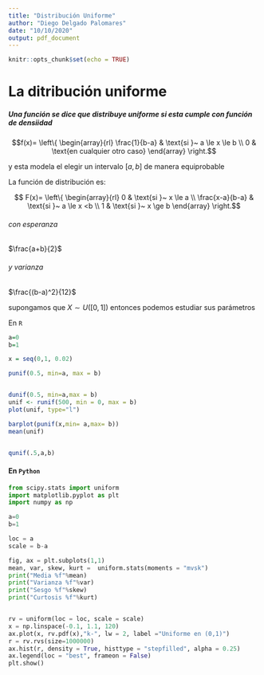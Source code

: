 ```yaml
---
title: "Distribución Uniforme"
author: "Diego Delgado Palomares"
date: "10/10/2020"
output: pdf_document
---
```


```r
knitr::opts_chunk$set(echo = TRUE)
```


# La ditribución uniforme 

##### Una función se dice que distribuye uniforme si esta cumple con  función de densiidad 

$$f(x)= \left\{
\begin{array}{rl}
\frac{1}{b-a} & \text{si }~ a \le x \le b
\\ 0 & \text{en cualquier otro caso}
\end{array}
\right.$$

y esta modela el elegir un intervalo $[a , b]$ de manera equiprobable  

La función de distribución es:

$$ F(x)= \left\{
\begin{array}{rl}
0 & \text{si }~ x \le a
\\ \frac{x-a}{b-a} & \text{si }~ a \le x <b
\\ 1 & \text{si }~ x \ge b
\end{array}
\right.$$


###### con esperanza 

$\frac{a+b}{2}$

######  y varianza 

$\frac{(b-a)^2}{12}$
 
supongamos que $X\sim U([0,1])$ entonces podemos estudiar sus parámetros
 
 
En `R`
 
```r
a=0
b=1

x = seq(0,1, 0.02)

punif(0.5, min=a, max = b)


dunif(0.5, min=a,max = b)
unif <- runif(500, min = 0, max = b)
plot(unif, type="l") 

barplot(punif(x,min= a,max= b))
mean(unif)


qunif(.5,a,b)

```


#### En  `Python`

```python
from scipy.stats import uniform
import matplotlib.pyplot as plt
import numpy as np 

a=0
b=1

loc = a
scale = b-a

fig, ax = plt.subplots(1,1)
mean, var, skew, kurt =  uniform.stats(moments = "mvsk")
print("Media %f"%mean)
print("Varianza %f"%var)
print("Sesgo %f"%skew)
print("Curtosis %f"%kurt)


rv = uniform(loc = loc, scale = scale)
x = np.linspace(-0.1, 1.1, 120)
ax.plot(x, rv.pdf(x),"k-", lw = 2, label ="Uniforme en (0,1)")
r = rv.rvs(size=1000000)
ax.hist(r, density = True, histtype = "stepfilled", alpha = 0.25)
ax.legend(loc = "best", frameon = False)
plt.show()


```

 
 
